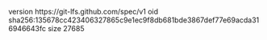 version https://git-lfs.github.com/spec/v1
oid sha256:135678cc423406327865c9e1ec9f8db681bde3867def77e69acda316946643fc
size 27685
